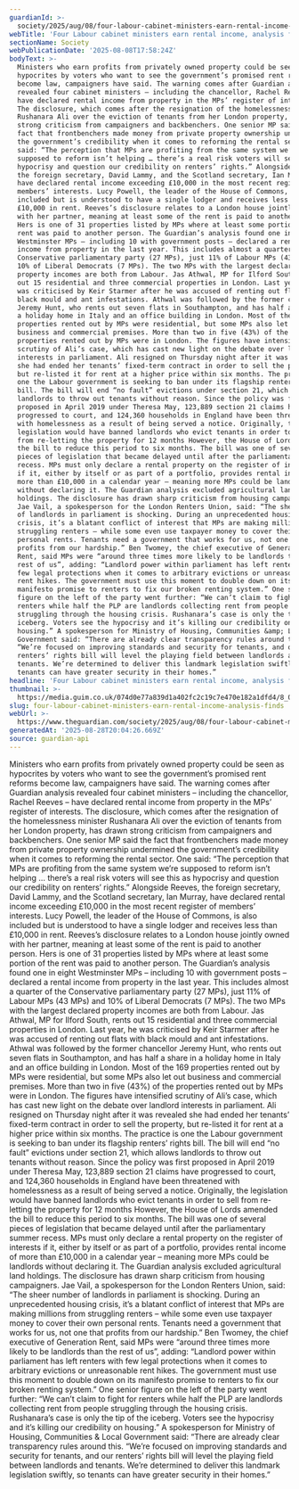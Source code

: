 ```yaml
---
guardianId: >-
  society/2025/aug/08/four-labour-cabinet-ministers-earn-rental-income-analysis-finds
webTitle: 'Four Labour cabinet ministers earn rental income, analysis finds'
sectionName: Society
webPublicationDate: '2025-08-08T17:58:24Z'
bodyText: >-
  Ministers who earn profits from privately owned property could be seen as
  hypocrites by voters who want to see the government’s promised rent reforms
  become law, campaigners have said. The warning comes after Guardian analysis
  revealed four cabinet ministers – including the chancellor, Rachel Reeves –
  have declared rental income from property in the MPs’ register of interests.
  The disclosure, which comes after the resignation of the homelessness minister
  Rushanara Ali over the eviction of tenants from her London property, has drawn
  strong criticism from campaigners and backbenchers. One senior MP said the
  fact that frontbenchers made money from private property ownership undermined
  the government’s credibility when it comes to reforming the rental sector. One
  said: “The perception that MPs are profiting from the same system we’re
  supposed to reform isn’t helping … there’s a real risk voters will see this as
  hypocrisy and question our credibility on renters’ rights.” Alongside Reeves,
  the foreign secretary, David Lammy, and the Scotland secretary, Ian Murray,
  have declared rental income exceeding £10,000 in the most recent register of
  members’ interests. Lucy Powell, the leader of the House of Commons, is also
  included but is understood to have a single lodger and receives less than
  £10,000 in rent. Reeves’s disclosure relates to a London house jointly owned
  with her partner, meaning at least some of the rent is paid to another person.
  Hers is one of 31 properties listed by MPs where at least some portion of the
  rent was paid to another person. The Guardian’s analysis found one in eight
  Westminster MPs – including 10 with government posts – declared a rental
  income from property in the last year. This includes almost a quarter of the
  Conservative parliamentary party (27 MPs), just 11% of Labour MPs (43 MPs) and
  10% of Liberal Democrats (7 MPs). The two MPs with the largest declared
  property incomes are both from Labour. Jas Athwal, MP for Ilford South, rents
  out 15 residential and three commercial properties in London. Last year, he
  was criticised by Keir Starmer after he was accused of renting out flats with
  black mould and ant infestations. Athwal was followed by the former chancellor
  Jeremy Hunt, who rents out seven flats in Southampton, and has half a share in
  a holiday home in Italy and an office building in London. Most of the 169
  properties rented out by MPs were residential, but some MPs also let out
  business and commercial premises. More than two in five (43%) of the
  properties rented out by MPs were in London. The figures have intensified
  scrutiny of Ali’s case, which has cast new light on the debate over landlord
  interests in parliament. Ali resigned on Thursday night after it was revealed
  she had ended her tenants’ fixed-term contract in order to sell the property,
  but re-listed it for rent at a higher price within six months. The practice is
  one the Labour government is seeking to ban under its flagship renters’ rights
  bill. The bill will end “no fault” evictions under section 21, which allows
  landlords to throw out tenants without reason. Since the policy was first
  proposed in April 2019 under Theresa May, 123,889 section 21 claims have
  progressed to court, and 124,360 households in England have been threatened
  with homelessness as a result of being served a notice. Originally, the
  legislation would have banned landlords who evict tenants in order to sell
  from re-letting the property for 12 months However, the House of Lords amended
  the bill to reduce this period to six months. The bill was one of several
  pieces of legislation that became delayed until after the parliamentary summer
  recess. MPs must only declare a rental property on the register of interests
  if it, either by itself or as part of a portfolio, provides rental income of
  more than £10,000 in a calendar year – meaning more MPs could be landlords
  without declaring it. The Guardian analysis excluded agricultural land
  holdings. The disclosure has drawn sharp criticism from housing campaigners.
  Jae Vail, a spokesperson for the London Renters Union, said: “The sheer number
  of landlords in parliament is shocking. During an unprecedented housing
  crisis, it’s a blatant conflict of interest that MPs are making millions from
  struggling renters – while some even use taxpayer money to cover their own
  personal rents. Tenants need a government that works for us, not one that
  profits from our hardship.” Ben Twomey, the chief executive of Generation
  Rent, said MPs were “around three times more likely to be landlords than the
  rest of us”, adding: “Landlord power within parliament has left renters with
  few legal protections when it comes to arbitrary evictions or unreasonable
  rent hikes. The government must use this moment to double down on its
  manifesto promise to renters to fix our broken renting system.” One senior
  figure on the left of the party went further: “We can’t claim to fight for
  renters while half the PLP are landlords collecting rent from people
  struggling through the housing crisis. Rushanara’s case is only the tip of the
  iceberg. Voters see the hypocrisy and it’s killing our credibility on
  housing.” A spokesperson for Ministry of Housing, Communities &amp; Local
  Government said: “There are already clear transparency rules around this.
  “We’re focused on improving standards and security for tenants, and our
  renters’ rights bill will level the playing field between landlords and
  tenants. We’re determined to deliver this landmark legislation swiftly, so
  tenants can have greater security in their homes.”
headline: 'Four Labour cabinet ministers earn rental income, analysis finds'
thumbnail: >-
  https://media.guim.co.uk/074d0e77a839d1a402fc2c19c7e470e182a1dfd4/8_0_3780_3024/500.jpg
slug: four-labour-cabinet-ministers-earn-rental-income-analysis-finds
webUrl: >-
  https://www.theguardian.com/society/2025/aug/08/four-labour-cabinet-ministers-earn-rental-income-analysis-finds
generatedAt: '2025-08-28T20:04:26.669Z'
source: guardian-api
---
```

Ministers who earn profits from privately owned property could be seen as hypocrites by voters who want to see the government’s promised rent reforms become law, campaigners have said. The warning comes after Guardian analysis revealed four cabinet ministers – including the chancellor, Rachel Reeves – have declared rental income from property in the MPs’ register of interests. The disclosure, which comes after the resignation of the homelessness minister Rushanara Ali over the eviction of tenants from her London property, has drawn strong criticism from campaigners and backbenchers. One senior MP said the fact that frontbenchers made money from private property ownership undermined the government’s credibility when it comes to reforming the rental sector. One said: “The perception that MPs are profiting from the same system we’re supposed to reform isn’t helping … there’s a real risk voters will see this as hypocrisy and question our credibility on renters’ rights.” Alongside Reeves, the foreign secretary, David Lammy, and the Scotland secretary, Ian Murray, have declared rental income exceeding £10,000 in the most recent register of members’ interests. Lucy Powell, the leader of the House of Commons, is also included but is understood to have a single lodger and receives less than £10,000 in rent. Reeves’s disclosure relates to a London house jointly owned with her partner, meaning at least some of the rent is paid to another person. Hers is one of 31 properties listed by MPs where at least some portion of the rent was paid to another person. The Guardian’s analysis found one in eight Westminster MPs – including 10 with government posts – declared a rental income from property in the last year. This includes almost a quarter of the Conservative parliamentary party (27 MPs), just 11% of Labour MPs (43 MPs) and 10% of Liberal Democrats (7 MPs). The two MPs with the largest declared property incomes are both from Labour. Jas Athwal, MP for Ilford South, rents out 15 residential and three commercial properties in London. Last year, he was criticised by Keir Starmer after he was accused of renting out flats with black mould and ant infestations. Athwal was followed by the former chancellor Jeremy Hunt, who rents out seven flats in Southampton, and has half a share in a holiday home in Italy and an office building in London. Most of the 169 properties rented out by MPs were residential, but some MPs also let out business and commercial premises. More than two in five (43%) of the properties rented out by MPs were in London. The figures have intensified scrutiny of Ali’s case, which has cast new light on the debate over landlord interests in parliament. Ali resigned on Thursday night after it was revealed she had ended her tenants’ fixed-term contract in order to sell the property, but re-listed it for rent at a higher price within six months. The practice is one the Labour government is seeking to ban under its flagship renters’ rights bill. The bill will end “no fault” evictions under section 21, which allows landlords to throw out tenants without reason. Since the policy was first proposed in April 2019 under Theresa May, 123,889 section 21 claims have progressed to court, and 124,360 households in England have been threatened with homelessness as a result of being served a notice. Originally, the legislation would have banned landlords who evict tenants in order to sell from re-letting the property for 12 months However, the House of Lords amended the bill to reduce this period to six months. The bill was one of several pieces of legislation that became delayed until after the parliamentary summer recess. MPs must only declare a rental property on the register of interests if it, either by itself or as part of a portfolio, provides rental income of more than £10,000 in a calendar year – meaning more MPs could be landlords without declaring it. The Guardian analysis excluded agricultural land holdings. The disclosure has drawn sharp criticism from housing campaigners. Jae Vail, a spokesperson for the London Renters Union, said: “The sheer number of landlords in parliament is shocking. During an unprecedented housing crisis, it’s a blatant conflict of interest that MPs are making millions from struggling renters – while some even use taxpayer money to cover their own personal rents. Tenants need a government that works for us, not one that profits from our hardship.” Ben Twomey, the chief executive of Generation Rent, said MPs were “around three times more likely to be landlords than the rest of us”, adding: “Landlord power within parliament has left renters with few legal protections when it comes to arbitrary evictions or unreasonable rent hikes. The government must use this moment to double down on its manifesto promise to renters to fix our broken renting system.” One senior figure on the left of the party went further: “We can’t claim to fight for renters while half the PLP are landlords collecting rent from people struggling through the housing crisis. Rushanara’s case is only the tip of the iceberg. Voters see the hypocrisy and it’s killing our credibility on housing.” A spokesperson for Ministry of Housing, Communities &amp; Local Government said: “There are already clear transparency rules around this. “We’re focused on improving standards and security for tenants, and our renters’ rights bill will level the playing field between landlords and tenants. We’re determined to deliver this landmark legislation swiftly, so tenants can have greater security in their homes.”
